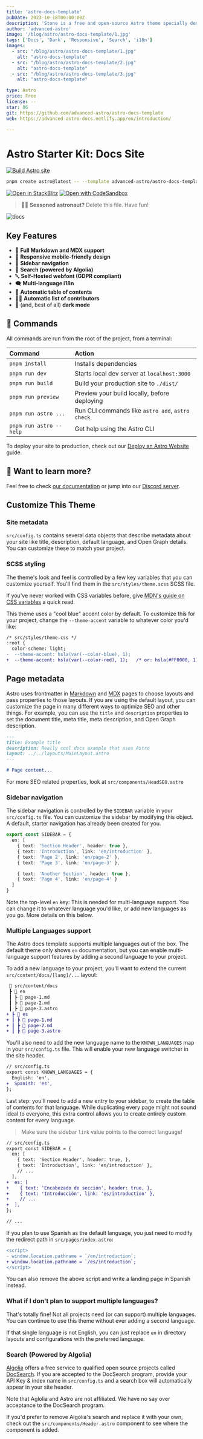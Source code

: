 ```yaml
---
title: 'astro-docs-template'
pubDate: 2023-10-18T00:00:00Z
description: 'Stone is a free and open-source Astro theme specially designed for Business, Marketing, SaaS and Startup websites. '
author: 'advanced-astro'
image: '/blog/astro/astro-docs-template/1.jpg'
tags: ['Docs', 'Dark', 'Responsive', 'Search', 'i18n']
images:
  - src: "/blog/astro/astro-docs-template/1.jpg"
    alt: "astro-docs-template"
  - src: "/blog/astro/astro-docs-template/2.jpg"
    alt: "astro-docs-template"
  - src: "/blog/astro/astro-docs-template/3.jpg"
    alt: "astro-docs-template"

type: Astro
price: Free
license: --
star: 86
git: https://github.com/advanced-astro/astro-docs-template
web: https://advanced-astro-docs.netlify.app/en/introduction/

---
```


# Astro Starter Kit: Docs Site

[![Build Astro site](https://github.com/advanced-astro/astro-docs-template/actions/workflows/test.yml/badge.svg)](https://github.com/advanced-astro/astro-docs-template/actions/workflows/test.yml)

```bash
pnpm create astro@latest -- --template advanced-astro/astro-docs-template
```

[![Open in StackBlitz](https://developer.stackblitz.com/img/open_in_stackblitz.svg)](https://stackblitz.com/github/advanced-astro/astro-docs-template)
[![Open with CodeSandbox](https://assets.codesandbox.io/github/button-edit-lime.svg)](https://codesandbox.io/s/github/advanced-astro/astro-docs-template)

> 🧑‍🚀 **Seasoned astronaut?** Delete this file. Have fun!

![docs](https://user-images.githubusercontent.com/4677417/186189283-0831b9ab-d6b9-485d-8955-3057e532ab31.png)

## Key Features

- 📝 **Full Markdown and MDX support**
- 📱 **Responsive mobile-friendly design**
- 🧭 **Sidebar navigation**
- 🔎 **Search (powered by Algolia)**
- 🔤 **Self-Hosted webfont (GDPR compliant)**
- 🗨️ **Multi-language i18n**
- 📃 **Automatic table of contents**
- 🧑‍💻 **Automatic list of contributors**
- 🌙 (and, best of all) **dark mode**

## 🧞 Commands

All commands are run from the root of the project, from a terminal:

| Command                 | Action                                           |
| :---------------------- | :----------------------------------------------- |
| `pnpm install`          | Installs dependencies                            |
| `pnpm run dev`          | Starts local dev server at `localhost:3000`      |
| `pnpm run build`        | Build your production site to `./dist/`          |
| `pnpm run preview`      | Preview your build locally, before deploying     |
| `pnpm run astro ...`    | Run CLI commands like `astro add`, `astro check` |
| `pnpm run astro --help` | Get help using the Astro CLI                     |

To deploy your site to production, check out our [Deploy an Astro Website](https://docs.astro.build/guides/deploy) guide.

## 👀 Want to learn more?

Feel free to check [our documentation](https://docs.astro.build) or jump into our [Discord server](https://astro.build/chat).

## Customize This Theme

### Site metadata

`src/config.ts` contains several data objects that describe metadata about your site like title, description, default language, and Open Graph details. You can customize these to match your project.

### SCSS styling

The theme's look and feel is controlled by a few key variables that you can customize yourself. You'll find them in the `src/styles/theme.scss` SCSS file.

If you've never worked with CSS variables before, give [MDN's guide on CSS variables](https://developer.mozilla.org/en-US/docs/Web/CSS/Using_CSS_custom_properties) a quick read.

This theme uses a "cool blue" accent color by default. To customize this for your project, change the `--theme-accent` variable to whatever color you'd like:

```diff
/* src/styles/theme.css */
:root {
  color-scheme: light;
-  --theme-accent: hsla(var(--color-blue), 1);
+  --theme-accent: hsla(var(--color-red), 1);   /* or: hsla(#FF0000, 1); */
```

## Page metadata

Astro uses frontmatter in [Markdown](https://www.markdownguide.org/) and [MDX](https://mdxjs.com/) pages to choose layouts and pass properties to those layouts. If you are using the default layout, you can customize the page in many different ways to optimize SEO and other things. For example, you can use the `title` and `description` properties to set the document title, meta title, meta description, and Open Graph description.

```markdown
---
title: Example title
description: Really cool docs example that uses Astro
layout: ../../layouts/MainLayout.astro
---

# Page content...
```

For more SEO related properties, look at `src/components/HeadSEO.astro`

### Sidebar navigation

The sidebar navigation is controlled by the `SIDEBAR` variable in your `src/config.ts` file. You can customize the sidebar by modifying this object. A default, starter navigation has already been created for you.

```ts
export const SIDEBAR = {
  en: [
    { text: 'Section Header', header: true },
    { text: 'Introduction', link: 'en/introduction' },
    { text: 'Page 2', link: 'en/page-2' },
    { text: 'Page 3', link: 'en/page-3' },

    { text: 'Another Section', header: true },
    { text: 'Page 4', link: 'en/page-4' }
  ]
}
```

Note the top-level `en` key: This is needed for multi-language support. You can change it to whatever language you'd like, or add new languages as you go. More details on this below.

### Multiple Languages support

The Astro docs template supports multiple languages out of the box. The default theme only shows `en` documentation, but you can enable multi-language support features by adding a second language to your project.

To add a new language to your project, you'll want to extend the current `src/content/docs/[lang]/...` layout:

```diff
 📂 src/content/docs
 ┣ 📂 en
 ┃ ┣ 📜 page-1.md
 ┃ ┣ 📜 page-2.md
 ┃ ┣ 📜 page-3.astro
+ ┣ 📂 es
+ ┃ ┣ 📜 page-1.md
+ ┃ ┣ 📜 page-2.md
+ ┃ ┣ 📜 page-3.astro
```

You'll also need to add the new language name to the `KNOWN_LANGUAGES` map in your `src/config.ts` file. This will enable your new language switcher in the site header.

```diff
// src/config.ts
export const KNOWN_LANGUAGES = {
  English: 'en',
+  Spanish: 'es',
};
```

Last step: you'll need to add a new entry to your sidebar, to create the table of contents for that language. While duplicating every page might not sound ideal to everyone, this extra control allows you to create entirely custom content for every language.

> Make sure the sidebar `link` value points to the correct language!

```diff
// src/config.ts
export const SIDEBAR = {
  en: [
    { text: 'Section Header', header: true, },
    { text: 'Introduction', link: 'en/introduction' },
    // ...
  ],
+  es: [
+    { text: 'Encabezado de sección', header: true, },
+    { text: 'Introducción', link: 'es/introduction' },
+    // ...
+  ],
};

// ...
```

If you plan to use Spanish as the default language, you just need to modify the redirect path in `src/pages/index.astro`:

```diff
<script>
- window.location.pathname = `/en/introduction`;
+ window.location.pathname = `/es/introduction`;
</script>
```

You can also remove the above script and write a landing page in Spanish instead.

### What if I don't plan to support multiple languages?

That's totally fine! Not all projects need (or can support) multiple languages. You can continue to use this theme without ever adding a second language.

If that single language is not English, you can just replace `en` in directory layouts and configurations with the preferred language.

### Search (Powered by Algolia)

[Algolia](https://www.algolia.com/) offers a free service to qualified open source projects called [DocSearch](https://docsearch.algolia.com/). If you are accepted to the DocSearch program, provide your API Key & index name in `src/config.ts` and a search box will automatically appear in your site header.

Note that Aglolia and Astro are not affiliated. We have no say over acceptance to the DocSearch program.

If you'd prefer to remove Algolia's search and replace it with your own, check out the `src/components/Header.astro` component to see where the component is added.
